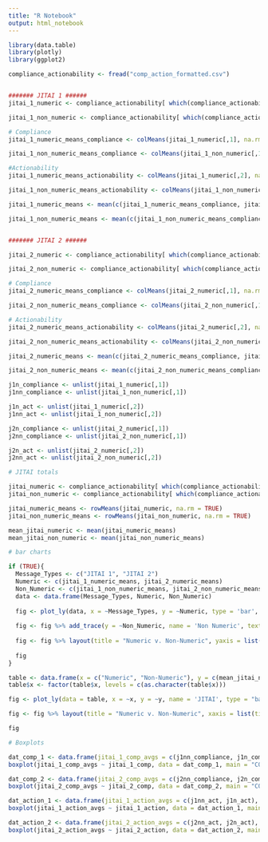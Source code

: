 ```yaml
---
title: "R Notebook"
output: html_notebook
---
```


```r
library(data.table)
library(plotly)
library(ggplot2)

compliance_actionability <- fread("comp_action_formatted.csv")


####### JITAI 1 ######
jitai_1_numeric <- compliance_actionability[ which(compliance_actionability$JITAI_TYPE == '1' & compliance_actionability$NUMERIC_TYPE == 'Numeric'), 4:5]

jitai_1_non_numeric <- compliance_actionability[ which(compliance_actionability$JITAI_TYPE == '1' & compliance_actionability$NUMERIC_TYPE == 'Non-numeric'), 4:5]

# Compliance
jitai_1_numeric_means_compliance <- colMeans(jitai_1_numeric[,1], na.rm = TRUE)

jitai_1_non_numeric_means_compliance <- colMeans(jitai_1_non_numeric[,1], na.rm = TRUE)

#Actionability
jitai_1_numeric_means_actionability <- colMeans(jitai_1_numeric[,2], na.rm = TRUE)

jitai_1_non_numeric_means_actionability <- colMeans(jitai_1_non_numeric[,2], na.rm = TRUE)

jitai_1_numeric_means <- mean(c(jitai_1_numeric_means_compliance, jitai_1_numeric_means_actionability))

jitai_1_non_numeric_means <- mean(c(jitai_1_non_numeric_means_compliance, jitai_1_non_numeric_means_actionability))


####### JITAI 2 ######

jitai_2_numeric <- compliance_actionability[ which(compliance_actionability$JITAI_TYPE == '2' & compliance_actionability$NUMERIC_TYPE == 'Numeric'), 4:5]

jitai_2_non_numeric <- compliance_actionability[ which(compliance_actionability$JITAI_TYPE == '2' & compliance_actionability$NUMERIC_TYPE == 'Non-numeric'), 4:5]

# Compliance
jitai_2_numeric_means_compliance <- colMeans(jitai_2_numeric[,1], na.rm = TRUE)

jitai_2_non_numeric_means_compliance <- colMeans(jitai_2_non_numeric[,1], na.rm = TRUE)

# Actionability
jitai_2_numeric_means_actionability <- colMeans(jitai_2_numeric[,2], na.rm = TRUE)

jitai_2_non_numeric_means_actionability <- colMeans(jitai_2_non_numeric[,2], na.rm = TRUE)

jitai_2_numeric_means <- mean(c(jitai_2_numeric_means_compliance, jitai_2_numeric_means_actionability))

jitai_2_non_numeric_means <- mean(c(jitai_2_non_numeric_means_compliance, jitai_2_non_numeric_means_actionability))

j1n_compliance <- unlist(jitai_1_numeric[,1])
j1nn_compliance <- unlist(jitai_1_non_numeric[,1])

j1n_act <- unlist(jitai_1_numeric[,2])
j1nn_act <- unlist(jitai_1_non_numeric[,2])

j2n_compliance <- unlist(jitai_2_numeric[,1])
j2nn_compliance <- unlist(jitai_2_non_numeric[,1])

j2n_act <- unlist(jitai_2_numeric[,2])
j2nn_act <- unlist(jitai_2_non_numeric[,2])

# JITAI totals

jitai_numeric <- compliance_actionability[ which(compliance_actionability$NUMERIC_TYPE == 'Numeric'), 4:5]
jitai_non_numeric <- compliance_actionability[ which(compliance_actionability$NUMERIC_TYPE == 'Non-numeric'), 4:5]

jitai_numeric_means <- rowMeans(jitai_numeric, na.rm = TRUE)
jitai_non_numeric_means <- rowMeans(jitai_non_numeric, na.rm = TRUE)

mean_jitai_numeric <- mean(jitai_numeric_means)
mean_jitai_non_numeric <- mean(jitai_non_numeric_means)

# bar charts

if (TRUE){
  Message_Types <- c("JITAI 1", "JITAI 2")
  Numeric <- c(jitai_1_numeric_means, jitai_2_numeric_means)
  Non_Numeric <- c(jitai_1_non_numeric_means, jitai_2_non_numeric_means)
  data <- data.frame(Message_Types, Numeric, Non_Numeric)
  
  fig <- plot_ly(data, x = ~Message_Types, y = ~Numeric, type = 'bar', name = 'Numeric', text = ~Numeric, textposition = 'auto')
  
  fig <- fig %>% add_trace(y = ~Non_Numeric, name = 'Non Numeric', text = ~Non_Numeric, textposition = 'auto')
  
  fig <- fig %>% layout(title = "Numeric v. Non-Numeric", yaxis = list(title = 'Compliance & Actionability', range = c(0,5)), barmode = 'group')
  
  fig
}

table <- data.frame(x = c("Numeric", "Non-Numeric"), y = c(mean_jitai_numeric, mean_jitai_non_numeric))
table$x <- factor(table$x, levels = c(as.character(table$x)))

fig <- plot_ly(data = table, x = ~x, y = ~y, name = 'JITAI', type = "bar", text = ~y, textposition = 'auto')

fig <- fig %>% layout(title = "Numeric v. Non-Numeric", xaxis = list(title = "Numeric Type"), yaxis = list(title = "Compliance & Actionability", range = c(0,5)))

fig

# Boxplots

dat_comp_1 <- data.frame(jitai_1_comp_avgs = c(j1nn_compliance, j1n_compliance), main = "JITAI 1", jitai_1_comp = rep(c("NON", "NUMERIC")))
boxplot(jitai_1_comp_avgs ~ jitai_1_comp, data = dat_comp_1, main = "COMPLIANCE", xlab = "JITAI 1", ylab = "COMPLIANCE MEANS", border = "red")

dat_comp_2 <- data.frame(jitai_2_comp_avgs = c(j2nn_compliance, j2n_compliance), main = "JITAI 2", jitai_2_comp = rep(c("NON", "NUMERIC")))
boxplot(jitai_2_comp_avgs ~ jitai_2_comp, data = dat_comp_2, main = "COMPLIANCE", xlab = "JITAI 2", ylab = "COMPLIANCE MEANS", border = "blue")

dat_action_1 <- data.frame(jitai_1_action_avgs = c(j1nn_act, j1n_act), main = "JITAI 1", jitai_1_action = rep(c("NON", "NUMERIC")))
boxplot(jitai_1_action_avgs ~ jitai_1_action, data = dat_action_1, main = "ACTIONABILITY", xlab = "JITAI 1", ylab = "ACTIONABILITY MEANS", border = "red")

dat_action_2 <- data.frame(jitai_2_action_avgs = c(j2nn_act, j2n_act), main = "JITAI 2", jitai_2_action = rep(c("NON", "NUMERIC")))
boxplot(jitai_2_action_avgs ~ jitai_2_action, data = dat_action_2, main = "ACTIONABILITY", xlab = "JITAI 2", ylab = "ACTIONABILITY MEANS", border = "blue")




```


